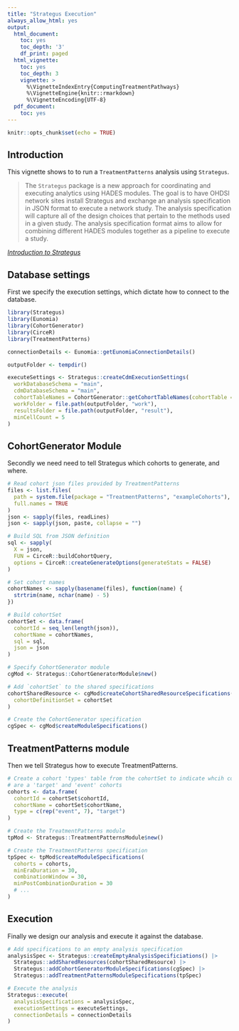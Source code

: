 ---
title: "Strategus Execution"
always_allow_html: yes
output:
  html_document:
    toc: yes
    toc_depth: '3'
    df_print: paged
  html_vignette:
    toc: yes
    toc_depth: 3
    vignette: >
      %\VignetteIndexEntry{ComputingTreatmentPathways}
      %\VignetteEngine{knitr::rmarkdown}
      %\VignetteEncoding{UTF-8}
  pdf_document:
    toc: yes
---

```{r setup, include=FALSE}
knitr::opts_chunk$set(echo = TRUE)
```

## Introduction
This vignette shows to to run a `TreatmentPatterns` analysis using `Strategus`.

>The `Strategus` package is a new approach for coordinating and executing analytics using HADES modules. The goal is to have OHDSI network sites install Strategus and exchange an analysis specification in JSON format to execute a network study. The analysis specification will capture all of the design choices that pertain to the methods used in a given study. The analysis specification format aims to allow for combining different HADES modules together as a pipeline to execute a study.

*[Introduction to Strategus](https://ohdsi.github.io/Strategus/articles/IntroductionToStrategus.html)*

## Database settings

First we specify the execution settings, which dictate how to connect to the database.

```{r database, eval=FALSE}
library(Strategus)
library(Eunomia)
library(CohortGenerator)
library(CirceR)
library(TreatmentPatterns)

connectionDetails <- Eunomia::getEunomiaConnectionDetails()

outputFolder <- tempdir()

executeSettings <- Strategus::createCdmExecutionSettings(
  workDatabaseSchema = "main",
  cdmDatabaseSchema = "main",
  cohortTableNames = CohortGenerator::getCohortTableNames(cohortTable = "cohort_table"),
  workFolder = file.path(outputFolder, "work"),
  resultsFolder = file.path(outputFolder, "result"),
  minCellCount = 5
)
```

## CohortGenerator Module

Secondly we need need to tell Strategus which cohorts to generate, and where.

```{r cohort_generator, eval=FALSE}
# Read cohort json files provided by TreatmentPatterns
files <- list.files(
  path = system.file(package = "TreatmentPatterns", "exampleCohorts"),
  full.names = TRUE
)
json <- sapply(files, readLines)
json <- sapply(json, paste, collapse = "")

# Build SQL from JSON definition
sql <- sapply(
  X = json,
  FUN = CirceR::buildCohortQuery,
  options = CirceR::createGenerateOptions(generateStats = FALSE)
)

# Set cohort names
cohortNames <- sapply(basename(files), function(name) {
  strtrim(name, nchar(name) - 5)
})

# Build cohortSet
cohortSet <- data.frame(
  cohortId = seq_len(length(json)),
  cohortName = cohortNames,
  sql = sql,
  json = json
)

# Specify CohortGenerator module
cgMod <- Strategus::CohortGeneratorModule$new()

# Add `cohortSet` to the shared specifications
cohortSharedResource <- cgMod$createCohortSharedResourceSpecifications(
  cohortDefinitionSet = cohortSet
)

# Create the CohortGenerator specification
cgSpec <- cgMod$createModuleSpecifications()
```

## TreatmentPatterns module

Then we tell Strategus how to execute TreatmentPatterns.

```{r treatment_patterns, eval=FALSE}
# Create a cohort 'types' table from the cohortSet to indicate whcih cohorts
# are a 'target' and 'event' cohorts
cohorts <- data.frame(
  cohortId = cohortSet$cohortId,
  cohortName = cohortSet$cohortName,
  type = c(rep("event", 7), "target")
)

# Create the TreatmentPatterns module
tpMod <- Strategus::TreatmentPatternsModule$new()

# Create the TreatmentPatterns specification
tpSpec <- tpMod$createModuleSpecifications(
  cohorts = cohorts,
  minEraDuration = 30,
  combinationWindow = 30,
  minPostCombinationDuration = 30
  # ...
)
```

## Execution

Finally we design our analysis and execute it against the database.

```{r execution, eval=FALSE}
# Add specifications to an empty analysis specification
analysisSpec <- Strategus::createEmptyAnalysisSpecificiations() |>
  Strategus::addSharedResources(cohortSharedResource) |>
  Strategus::addCohortGeneratorModuleSpecifications(cgSpec) |>
  Strategus::addTreatmentPatternsModuleSpecifications(tpSpec)

# Execute the analysis
Strategus::execute(
  analysisSpecifications = analysisSpec,
  executionSettings = executeSettings,
  connectionDetails = connectionDetails
)
```
